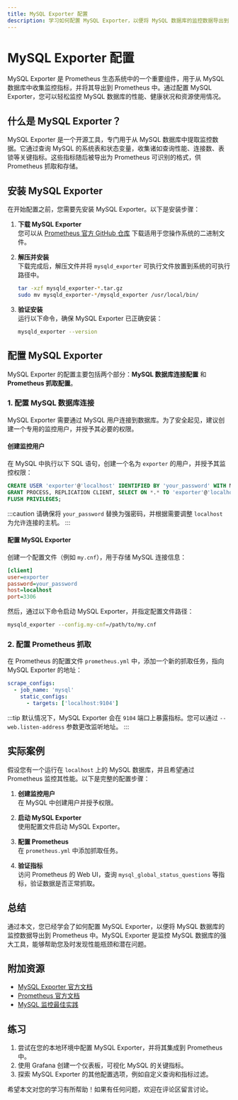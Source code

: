 ```yaml
---
title: MySQL Exporter 配置
description: 学习如何配置 MySQL Exporter，以便将 MySQL 数据库的监控数据导出到 Prometheus 中。本文适合初学者，包含详细的步骤和实际案例。
---
```


# MySQL Exporter 配置

MySQL Exporter 是 Prometheus 生态系统中的一个重要组件，用于从 MySQL 数据库中收集监控指标，并将其导出到 Prometheus 中。通过配置 MySQL Exporter，您可以轻松监控 MySQL 数据库的性能、健康状况和资源使用情况。

## 什么是 MySQL Exporter？

MySQL Exporter 是一个开源工具，专门用于从 MySQL 数据库中提取监控数据。它通过查询 MySQL 的系统表和状态变量，收集诸如查询性能、连接数、表锁等关键指标。这些指标随后被导出为 Prometheus 可识别的格式，供 Prometheus 抓取和存储。

## 安装 MySQL Exporter

在开始配置之前，您需要先安装 MySQL Exporter。以下是安装步骤：

1. **下载 MySQL Exporter**  
   您可以从 [Prometheus 官方 GitHub 仓库](https://github.com/prometheus/mysqld_exporter) 下载适用于您操作系统的二进制文件。

2. **解压并安装**  
   下载完成后，解压文件并将 `mysqld_exporter` 可执行文件放置到系统的可执行路径中。

   ```bash
   tar -xzf mysqld_exporter-*.tar.gz
   sudo mv mysqld_exporter-*/mysqld_exporter /usr/local/bin/
   ```

3. **验证安装**  
   运行以下命令，确保 MySQL Exporter 已正确安装：

   ```bash
   mysqld_exporter --version
   ```

## 配置 MySQL Exporter

MySQL Exporter 的配置主要包括两个部分：**MySQL 数据库连接配置** 和 **Prometheus 抓取配置**。

### 1. 配置 MySQL 数据库连接

MySQL Exporter 需要通过 MySQL 用户连接到数据库。为了安全起见，建议创建一个专用的监控用户，并授予其必要的权限。

#### 创建监控用户

在 MySQL 中执行以下 SQL 语句，创建一个名为 `exporter` 的用户，并授予其监控权限：

```sql
CREATE USER 'exporter'@'localhost' IDENTIFIED BY 'your_password' WITH MAX_USER_CONNECTIONS 3;
GRANT PROCESS, REPLICATION CLIENT, SELECT ON *.* TO 'exporter'@'localhost';
FLUSH PRIVILEGES;
```

:::caution
请确保将 `your_password` 替换为强密码，并根据需要调整 `localhost` 为允许连接的主机。
:::

#### 配置 MySQL Exporter

创建一个配置文件（例如 `my.cnf`），用于存储 MySQL 连接信息：

```ini
[client]
user=exporter
password=your_password
host=localhost
port=3306
```

然后，通过以下命令启动 MySQL Exporter，并指定配置文件路径：

```bash
mysqld_exporter --config.my-cnf=/path/to/my.cnf
```

### 2. 配置 Prometheus 抓取

在 Prometheus 的配置文件 `prometheus.yml` 中，添加一个新的抓取任务，指向 MySQL Exporter 的地址：

```yaml
scrape_configs:
  - job_name: 'mysql'
    static_configs:
      - targets: ['localhost:9104']
```

:::tip
默认情况下，MySQL Exporter 会在 `9104` 端口上暴露指标。您可以通过 `--web.listen-address` 参数更改监听地址。
:::

## 实际案例

假设您有一个运行在 `localhost` 上的 MySQL 数据库，并且希望通过 Prometheus 监控其性能。以下是完整的配置步骤：

1. **创建监控用户**  
   在 MySQL 中创建用户并授予权限。

2. **启动 MySQL Exporter**  
   使用配置文件启动 MySQL Exporter。

3. **配置 Prometheus**  
   在 `prometheus.yml` 中添加抓取任务。

4. **验证指标**  
   访问 Prometheus 的 Web UI，查询 `mysql_global_status_questions` 等指标，验证数据是否正常抓取。

## 总结

通过本文，您已经学会了如何配置 MySQL Exporter，以便将 MySQL 数据库的监控数据导出到 Prometheus 中。MySQL Exporter 是监控 MySQL 数据库的强大工具，能够帮助您及时发现性能瓶颈和潜在问题。

## 附加资源

- [MySQL Exporter 官方文档](https://github.com/prometheus/mysqld_exporter)
- [Prometheus 官方文档](https://prometheus.io/docs/)
- [MySQL 监控最佳实践](https://www.percona.com/blog/)

## 练习

1. 尝试在您的本地环境中配置 MySQL Exporter，并将其集成到 Prometheus 中。
2. 使用 Grafana 创建一个仪表板，可视化 MySQL 的关键指标。
3. 探索 MySQL Exporter 的其他配置选项，例如自定义查询和指标过滤。

希望本文对您的学习有所帮助！如果有任何问题，欢迎在评论区留言讨论。